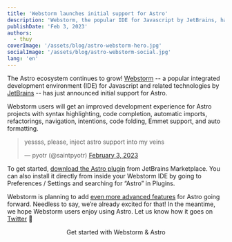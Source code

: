 ```yaml
---
title: 'Webstorm launches initial support for Astro'
description: 'Webstorm, the popular IDE for Javascript by JetBrains, has announced initial support for Astro. This includes syntax highlighting, code completion, refactorings, navigation, intentions, code folding, Emmet support, and correct formatting.'
publishDate: 'Feb 3, 2023'
authors: 
  - thuy
coverImage: '/assets/blog/astro-webstorm-hero.jpg'
socialImage: '/assets/blog/astro-webstorm-social.jpg'
lang: 'en'
---
```




The Astro ecosystem continues to grow! [Webstorm](https://www.jetbrains.com/webstorm/) -- a popular integrated development environment (IDE) for Javascript and related technologies by [JetBrains](https://twitter.com/JetBrains) -- has just announced initial support for Astro. 

Webstorm users will get an improved development experience for Astro projects with syntax highlighting, code completion, automatic imports, refactorings, navigation, intentions, code folding, Emmet support, and auto formatting.

<blockquote class="twitter-tweet" data-conversation="none"><p lang="en" dir="ltr">yessss, please, inject astro support into my veins</p>&mdash; pyotr (@saintpyotr) <a href="https://twitter.com/saintpyotr/status/1621529196815331328?ref_src=twsrc%5Etfw">February 3, 2023</a></blockquote> <script async src="https://platform.twitter.com/widgets.js" charset="utf-8"></script>

To get started, [download the Astro plugin](https://plugins.jetbrains.com/plugin/20959-astro?_gl=1*petsct*_ga*MTA1NTkwNTk0Ni4xNjc1NDQzMjM0*_ga_9J976DJZ68*MTY3NTQ0MzIzNC4xLjEuMTY3NTQ0NDcwNC4wLjAuMA..&_ga=2.206005648.2026736914.1675443234-1055905946.1675443234) from JetBrains Marketplace. You can also install it directly from inside your Webstorm IDE by going to Preferences / Settings and searching for “Astro” in Plugins.

Webstorm is planning to add [even more advanced features](https://blog.jetbrains.com/webstorm/2023/02/webstorm-2023-1-eap-3/) for Astro going forward. Needless to say, we’re already excited for that! In the meantime, we hope Webstorm users enjoy using Astro. Let us know how it goes on [Twitter](https://twitter.com/astrodotbuild) 🚀

<div style="
    display: flex;
    justify-content: center;
    flex-direction: column;
    align-items: center;">
  <CallToAction primary href="https://plugins.jetbrains.com/plugin/20959-astro?_gl=1*petsct*_ga*MTA1NTkwNTk0Ni4xNjc1NDQzMjM0*_ga_9J976DJZ68*MTY3NTQ0MzIzNC4xLjEuMTY3NTQ0NDcwNC4wLjAuMA..&_ga=2.206005648.2026736914.1675443234-1055905946.1675443234">Get started with Webstorm & Astro</CallToAction>
</div>

